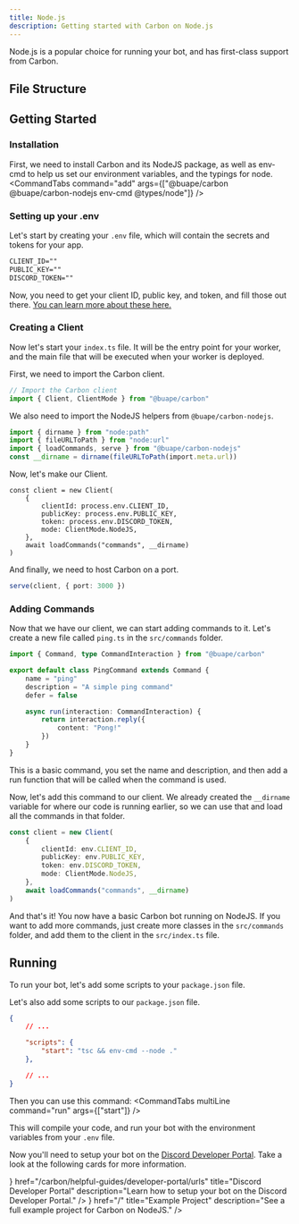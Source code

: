 ```yaml
---
title: Node.js
description: Getting started with Carbon on Node.js	
---
```



Node.js is a popular choice for running your bot, and has first-class support from Carbon.

## File Structure

<Files>
	<Folder name="src" defaultOpen>
		<File name="index.ts" />
		<Folder name="commands" defaultOpen>
			<File name="ping.ts" />
		</Folder>
	</Folder>
	<File name=".env" />
	<File name="package.json" />
</Files>

## Getting Started

### Installation 
First, we need to install Carbon and its NodeJS package, as well as env-cmd to help us set our environment variables, and the typings for node.
<CommandTabs command="add" args={["@buape/carbon @buape/carbon-nodejs env-cmd @types/node"]} />

### Setting up your .env

Let's start by creating your `.env` file, which will contain the secrets and tokens for your app.

```txt title=".env"
CLIENT_ID=""
PUBLIC_KEY=""
DISCORD_TOKEN=""
```

Now, you need to get your client ID, public key, and token, and fill those out there. [You can learn more about these here.](/carbon/developer-portal/create-a-bot)

### Creating a Client

Now let's start your `index.ts` file. It will be the entry point for your worker, and the main file that will be executed when your worker is deployed.

First, we need to import the Carbon client.
```ts 
// Import the Carbon client
import { Client, ClientMode } from "@buape/carbon"
```

We also need to import the NodeJS helpers from `@buape/carbon-nodejs`.
```ts
import { dirname } from "node:path"
import { fileURLToPath } from "node:url"
import { loadCommands, serve } from "@buape/carbon-nodejs"
const __dirname = dirname(fileURLToPath(import.meta.url))
```

Now, let's make our Client.
```
const client = new Client(
	{
		clientId: process.env.CLIENT_ID,
		publicKey: process.env.PUBLIC_KEY,
		token: process.env.DISCORD_TOKEN,
		mode: ClientMode.NodeJS,
	},
	await loadCommands("commands", __dirname)
)
```

And finally, we need to host Carbon on a port.
```ts
serve(client, { port: 3000 })
```

### Adding Commands

Now that we have our client, we can start adding commands to it. Let's create a new file called `ping.ts` in the `src/commands` folder.
```ts title="src/commands/ping.ts"
import { Command, type CommandInteraction } from "@buape/carbon"

export default class PingCommand extends Command {
	name = "ping"
	description = "A simple ping command"
	defer = false

	async run(interaction: CommandInteraction) {
		return interaction.reply({
			content: "Pong!"
		})
	}
}
```

This is a basic command, you set the name and description, and then add a run function that will be called when the command is used.

Now, let's add this command to our client. We already created the `__dirname` variable for where our code is running earlier, so we can use that and load all the commands in that folder.
```ts title="src/index.ts"
const client = new Client(
	{
		clientId: env.CLIENT_ID,
		publicKey: env.PUBLIC_KEY,
		token: env.DISCORD_TOKEN,
		mode: ClientMode.NodeJS,
	},
	await loadCommands("commands", __dirname)
)
```

And that's it! You now have a basic Carbon bot running on NodeJS.
If you want to add more commands, just create more classes in the `src/commands` folder, and add them to the client in the `src/index.ts` file.

## Running

To run your bot, let's add some scripts to your `package.json` file. 


Let's also add some scripts to our `package.json` file.
```json title="package.json"
{
	// ...

	"scripts": {
		"start": "tsc && env-cmd --node ."
	},

	// ...
}
```

Then you can use this command:
<CommandTabs multiLine command="run" args={["start"]} />

This will compile your code, and run your bot with the environment variables from your `.env` file.

Now you'll need to setup your bot on the [Discord Developer Portal](https://discord.com/developers/applications). Take a look at the following cards for more information.

<Cards>
  <Card
    icon={<LayoutDashboard />}
    href="/carbon/helpful-guides/developer-portal/urls"
    title="Discord Developer Portal"
    description="Learn how to setup your bot on the Discord Developer Portal."
  />
  <Card
    icon={<FolderGit />}
    href="/"
    title="Example Project"
    description="See a full example project for Carbon on NodeJS."
  />
</Cards>
